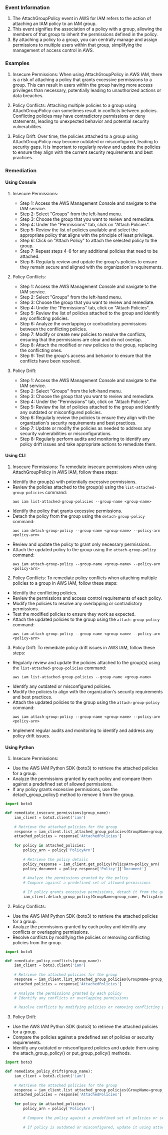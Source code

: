 
### Event Information

1. The AttachGroupPolicy event in AWS for IAM refers to the action of attaching an IAM policy to an IAM group.
2. This event signifies the association of a policy with a group, allowing the members of that group to inherit the permissions defined in the policy.
3. By attaching a policy to a group, you can centrally manage and assign permissions to multiple users within that group, simplifying the management of access control in AWS.


### Examples

1. Insecure Permissions: When using AttachGroupPolicy in AWS IAM, there is a risk of attaching a policy that grants excessive permissions to a group. This can result in users within the group having more access privileges than necessary, potentially leading to unauthorized actions or data breaches.

2. Policy Conflicts: Attaching multiple policies to a group using AttachGroupPolicy can sometimes result in conflicts between policies. Conflicting policies may have contradictory permissions or deny statements, leading to unexpected behavior and potential security vulnerabilities.

3. Policy Drift: Over time, the policies attached to a group using AttachGroupPolicy may become outdated or misconfigured, leading to security gaps. It is important to regularly review and update the policies to ensure they align with the current security requirements and best practices.

### Remediation

#### Using Console

1. Insecure Permissions:
   - Step 1: Access the AWS Management Console and navigate to the IAM service.
   - Step 2: Select "Groups" from the left-hand menu.
   - Step 3: Choose the group that you want to review and remediate.
   - Step 4: Under the "Permissions" tab, click on "Attach Policies".
   - Step 5: Review the list of policies available and select the appropriate policy that aligns with the principle of least privilege.
   - Step 6: Click on "Attach Policy" to attach the selected policy to the group.
   - Step 7: Repeat steps 4-6 for any additional policies that need to be attached.
   - Step 8: Regularly review and update the group's policies to ensure they remain secure and aligned with the organization's requirements.

2. Policy Conflicts:
   - Step 1: Access the AWS Management Console and navigate to the IAM service.
   - Step 2: Select "Groups" from the left-hand menu.
   - Step 3: Choose the group that you want to review and remediate.
   - Step 4: Under the "Permissions" tab, click on "Attach Policies".
   - Step 5: Review the list of policies attached to the group and identify any conflicting policies.
   - Step 6: Analyze the overlapping or contradictory permissions between the conflicting policies.
   - Step 7: Modify or create new policies to resolve the conflicts, ensuring that the permissions are clear and do not overlap.
   - Step 8: Attach the modified or new policies to the group, replacing the conflicting ones.
   - Step 9: Test the group's access and behavior to ensure that the conflicts have been resolved.

3. Policy Drift:
   - Step 1: Access the AWS Management Console and navigate to the IAM service.
   - Step 2: Select "Groups" from the left-hand menu.
   - Step 3: Choose the group that you want to review and remediate.
   - Step 4: Under the "Permissions" tab, click on "Attach Policies".
   - Step 5: Review the list of policies attached to the group and identify any outdated or misconfigured policies.
   - Step 6: Regularly review the policies to ensure they align with the organization's security requirements and best practices.
   - Step 7: Update or modify the policies as needed to address any security vulnerabilities or misconfigurations.
   - Step 8: Regularly perform audits and monitoring to identify any policy drift issues and take appropriate actions to remediate them.

#### Using CLI

1. Insecure Permissions: To remediate insecure permissions when using AttachGroupPolicy in AWS IAM, follow these steps:

- Identify the group(s) with potentially excessive permissions.
- Review the policies attached to the group(s) using the `list-attached-group-policies` command:
  ```
  aws iam list-attached-group-policies --group-name <group-name>
  ```
- Identify the policy that grants excessive permissions.
- Detach the policy from the group using the `detach-group-policy` command:
  ```
  aws iam detach-group-policy --group-name <group-name> --policy-arn <policy-arn>
  ```
- Review and update the policy to grant only necessary permissions.
- Attach the updated policy to the group using the `attach-group-policy` command:
  ```
  aws iam attach-group-policy --group-name <group-name> --policy-arn <policy-arn>
  ```

2. Policy Conflicts: To remediate policy conflicts when attaching multiple policies to a group in AWS IAM, follow these steps:

- Identify the conflicting policies.
- Review the permissions and access control requirements of each policy.
- Modify the policies to resolve any overlapping or contradictory permissions.
- Test the modified policies to ensure they work as expected.
- Attach the updated policies to the group using the `attach-group-policy` command:
  ```
  aws iam attach-group-policy --group-name <group-name> --policy-arn <policy-arn>
  ```

3. Policy Drift: To remediate policy drift issues in AWS IAM, follow these steps:

- Regularly review and update the policies attached to the group(s) using the `list-attached-group-policies` command:
  ```
  aws iam list-attached-group-policies --group-name <group-name>
  ```
- Identify any outdated or misconfigured policies.
- Modify the policies to align with the organization's security requirements and best practices.
- Attach the updated policies to the group using the `attach-group-policy` command:
  ```
  aws iam attach-group-policy --group-name <group-name> --policy-arn <policy-arn>
  ```
- Implement regular audits and monitoring to identify and address any policy drift issues.

#### Using Python

1. Insecure Permissions:
- Use the AWS IAM Python SDK (boto3) to retrieve the attached policies for a group.
- Analyze the permissions granted by each policy and compare them against a predefined set of allowed permissions.
- If any policy grants excessive permissions, use the detach_group_policy() method to remove it from the group.

```python
import boto3

def remediate_insecure_permissions(group_name):
    iam_client = boto3.client('iam')
    
    # Retrieve the attached policies for the group
    response = iam_client.list_attached_group_policies(GroupName=group_name)
    attached_policies = response['AttachedPolicies']
    
    for policy in attached_policies:
        policy_arn = policy['PolicyArn']
        
        # Retrieve the policy details
        policy_response = iam_client.get_policy(PolicyArn=policy_arn)
        policy_document = policy_response['Policy']['Document']
        
        # Analyze the permissions granted by the policy
        # Compare against a predefined set of allowed permissions
        
        # If policy grants excessive permissions, detach it from the group
        iam_client.detach_group_policy(GroupName=group_name, PolicyArn=policy_arn)
```

2. Policy Conflicts:
- Use the AWS IAM Python SDK (boto3) to retrieve the attached policies for a group.
- Analyze the permissions granted by each policy and identify any conflicts or overlapping permissions.
- Resolve conflicts by modifying the policies or removing conflicting policies from the group.

```python
import boto3

def remediate_policy_conflicts(group_name):
    iam_client = boto3.client('iam')
    
    # Retrieve the attached policies for the group
    response = iam_client.list_attached_group_policies(GroupName=group_name)
    attached_policies = response['AttachedPolicies']
    
    # Analyze the permissions granted by each policy
    # Identify any conflicts or overlapping permissions
    
    # Resolve conflicts by modifying policies or removing conflicting policies from the group
```

3. Policy Drift:
- Use the AWS IAM Python SDK (boto3) to retrieve the attached policies for a group.
- Compare the policies against a predefined set of policies or security requirements.
- Identify any outdated or misconfigured policies and update them using the attach_group_policy() or put_group_policy() methods.

```python
import boto3

def remediate_policy_drift(group_name):
    iam_client = boto3.client('iam')
    
    # Retrieve the attached policies for the group
    response = iam_client.list_attached_group_policies(GroupName=group_name)
    attached_policies = response['AttachedPolicies']
    
    for policy in attached_policies:
        policy_arn = policy['PolicyArn']
        
        # Compare the policy against a predefined set of policies or security requirements
        
        # If policy is outdated or misconfigured, update it using attach_group_policy() or put_group_policy() methods
```

